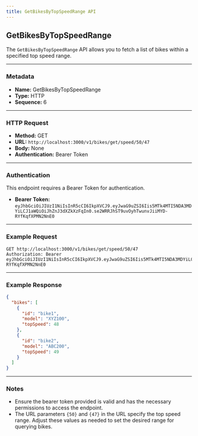 ```yaml
---
title: GetBikesByTopSpeedRange API
---
```


## GetBikesByTopSpeedRange

The `GetBikesByTopSpeedRange` API allows you to fetch a list of bikes within a specified top speed range.

---

### Metadata

- **Name:** GetBikesByTopSpeedRange
- **Type:** HTTP
- **Sequence:** 6

---

### HTTP Request

- **Method:** GET
- **URL:** `http://localhost:3000/v1/bikes/get/speed/50/47`
- **Body:** None
- **Authentication:** Bearer Token

---

### Authentication

This endpoint requires a Bearer Token for authentication.

- **Bearer Token:** `eyJhbGciOiJIUzI1NiIsInR5cCI6IkpXVCJ9.eyJwaG9uZSI6Iis5MTk4MTI5NDA3MDYiLCJ1aWQiOiJhZnJ3dXZkXzFqIn0.se2WRRJhST9uvOyhTwunvJiiMYD-RYfKqfXPMN2NnE0`

---

### Example Request

```http
GET http://localhost:3000/v1/bikes/get/speed/50/47
Authorization: Bearer eyJhbGciOiJIUzI1NiIsInR5cCI6IkpXVCJ9.eyJwaG9uZSI6Iis5MTk4MTI5NDA3MDYiLCJ1aWQiOiJhZnJ3dXZkXzFqIn0.se2WRRJhST9uvOyhTwunvJiiMYD-RYfKqfXPMN2NnE0
```

---

### Example Response

```json
{
  "bikes": [
    {
      "id": "bike1",
      "model": "XYZ100",
      "topSpeed": 48
    },
    {
      "id": "bike2",
      "model": "ABC200",
      "topSpeed": 49
    }
  ]
}
```

---

### Notes

- Ensure the bearer token provided is valid and has the necessary permissions to access the endpoint.
- The URL parameters `{50}` and `{47}` in the URL specify the top speed range. Adjust these values as needed to set the desired range for querying bikes.